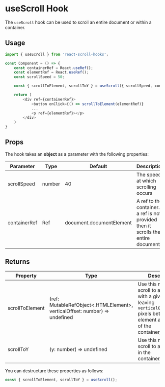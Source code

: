 
<Meta title="react-scroll-hooks/useScroll/Docs" />

# useScroll Hook
The `useScroll` hook can be used to scroll an entire document or within a container.

## Usage 

```javascript
import { useScroll } from 'react-scroll-hooks';

const Component = () => {
    const containerRef = React.useRef();
    const elementRef = React.useRef();
    const scrollSpeed = 50;

    const { scrollToElement, scrollToY } = useScroll({ scrollSpeed, containerRef })

    return (
        <div ref={containerRef}>
            <button onClick={() => scrollToElement(elementRef)}
            ...
            <p ref={elementRef}></p>
        </div>
    )
}
```
## Props  
The hook takes an **object** as a parameter with the following properties:  

| Parameter    | Type   | Default                  | Description                                                                            |
|--------------|--------|--------------------------|----------------------------------------------------------------------------------------|
| scrollSpeed  | number | 40                       | The speed at which scrolling occurs                                                    |
| containerRef | Ref    | document.documentElement | A ref to the container.  If a ref is not provided then it scrolls the entire document. |

## Returns

| Property        | Type                                                                      | Description                                                                                                                                     |
|-----------------|---------------------------------------------------------------------------|-------------------------------------------------------------------------------------------------------------------------------------------------|
| scrollToElement | (ref: MutableRefObject<.HTMLElement>, verticalOffset: number) => undefined | Use this method to scroll to an element with a given ref leaving `verticalOffset` pixels between element and the top of the container/document. |
| scrollToY       | (y: number) => undefined                                                  | Use this method to scroll to a `y` position in the container/document.                                                                          |

You can destructure these properties as follows:  
```javascript
const { scrollToElement, scrollToY } = useScroll();
```